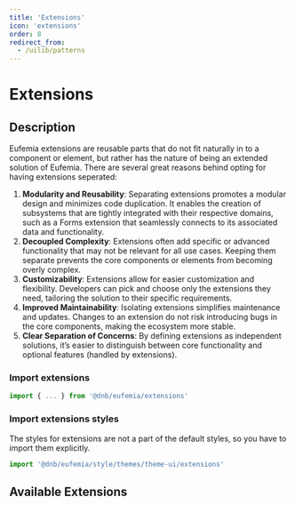 ```yaml
---
title: 'Extensions'
icon: 'extensions'
order: 8
redirect_from:
  - /uilib/patterns
---
```



# Extensions

## Description

Eufemia extensions are reusable parts that do not fit naturally in to a component or element, but rather has the nature of being an extended solution of Eufemia.
There are several great reasons behind opting for having extensions seperated:

1. **Modularity and Reusability**: Separating extensions promotes a modular design and minimizes code duplication. It enables the creation of subsystems that are tightly integrated with their respective domains, such as a Forms extension that seamlessly connects to its associated data and functionality.
1. **Decoupled Complexity**: Extensions often add specific or advanced functionality that may not be relevant for all use cases. Keeping them separate prevents the core components or elements from becoming overly complex.
1. **Customizability**: Extensions allow for easier customization and flexibility. Developers can pick and choose only the extensions they need, tailoring the solution to their specific requirements.
1. **Improved Maintainability**: Isolating extensions simplifies maintenance and updates. Changes to an extension do not risk introducing bugs in the core components, making the ecosystem more stable.
1. **Clear Separation of Concerns**: By defining extensions as independent solutions, it’s easier to distinguish between core functionality and optional features (handled by extensions).

### Import extensions

```js
import { ... } from '@dnb/eufemia/extensions'
```

### Import extensions styles

The styles for extensions are not a part of the default styles, so you have to import them explicitly.

```js
import '@dnb/eufemia/style/themes/theme-ui/extensions'
```

## Available Extensions

<ListExtensions />
